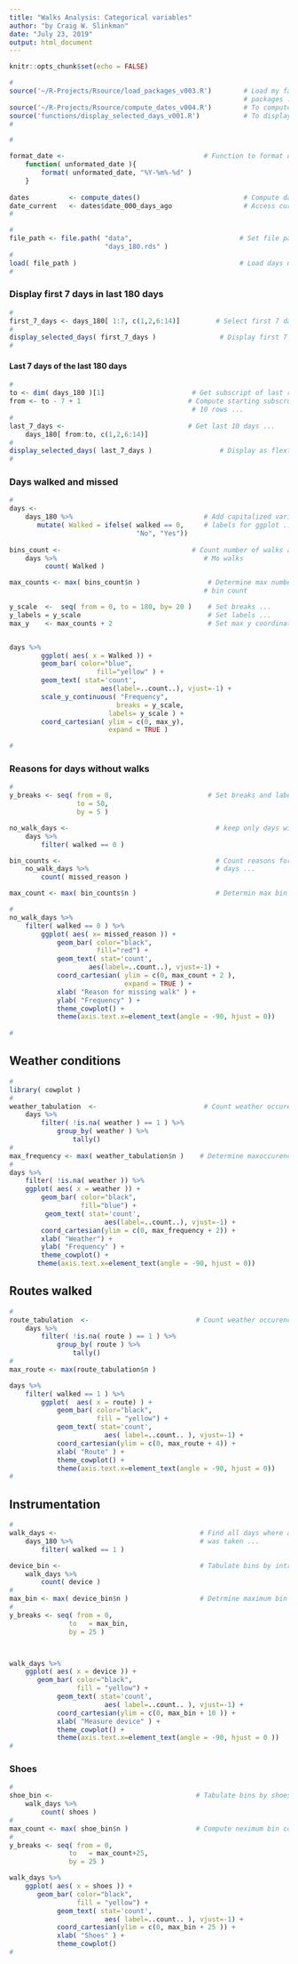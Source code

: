 ```yaml
---
title: "Walks Analysis: Categorical variables"
author: "by Craig W. Slinkman"
date: "July 23, 2019"
output: html_document
---
```


```r
knitr::opts_chunk$set(echo = FALSE)
```

```r
#
source('~/R-Projects/Rsource/load_packages_v003.R')        # Load my favvorite 
                                                           # packages ...
source('~/R-Projects/Rsource/compute_dates_v004.R')        # To compute dates ...
source('functions/display_selected_days_v001.R')           # To display days  ...
#
```
 
 

```r
#

format_date <-                                   # Function to format dates 
    function( unformated_date ){
        format( unformated_date, "%Y-%m%-%d" )
    } 
        
dates          <- compute_dates()                          # Compute dates ...
date_current   <- dates$date_000_days_ago                  # Access current date ...
#
```

```r
#
file_path <- file.path( "data",                           # Set file path ...
                        "days_180.rds" ) 
#
load( file_path )                                         # Load days object ...
# 
```
 
 
### Display first 7 days in last 180 days 
 

```r
#
first_7_days <- days_180[ 1:7, c(1,2,6:14)]         # Select first 7 days ...
#                                                     
display_selected_days( first_7_days )                # Display first 7 days 
#
```
 
 
#### Last 7 days of the last 180 days 

```r
#
to <- dim( days_180 )[1]                      # Get subscript of last row...
from <- to - 7 + 1                           # Compute starting subscrupt of last
                                              # 10 rows ...
#
last_7_days <-                               # Get last 10 days ...
    days_180[ from:to, c(1,2,6:14)] 
#
display_selected_days( last_7_days )                 # Display as flextable ...
#
```
 
### Days walked and missed 

```r
#
days <- 
    days_180 %>%                                 # Add capitalized variable   
       mutate( Walked = ifelse( walked == 0,     # labels for ggplot ....
                                "No", "Yes")) 
    
bins_count <-                                 # Count number of walks and no
    days %>%                                     # Mo walks
         count( Walked )                         

max_counts <- max( bins_count$n )                 # Determine max number of bin 
                                                 # bin count 

y_scale  <-  seq( from = 0, to = 180, by= 20 )    # Set breaks ...
y_labels = y_scale                                # Set labels ...
max_y    <- max_counts + 2                        # Set max y coordinate  


days %>% 
        ggplot( aes( x = Walked )) + 
        geom_bar( color="blue",
                      fill="yellow" ) +
        geom_text( stat='count', 
                       aes(label=..count..), vjust=-1) +
        scale_y_continuous( "Frequency",
                           breaks = y_scale,
                         labels= y_scale ) +
        coord_cartesian( ylim = c(0, max_y), 
                         expand = TRUE )

#
```


### Reasons for days without walks 

```r
#
y_breaks <- seq( from = 0,                        # Set breaks and labels 
                 to = 50, 
                 by = 5 )      

no_walk_days <-                                     # keep only days with no walks ...
    days %>% 
        filter( walked == 0 )

bin_counts <-                                       # Count reasons for no walk
    no_walk_days %>%                                # days ...
        count( missed_reason )

max_count <- max( bin_counts$n )                    # Determin max bin count

#
no_walk_days %>% 
    filter( walked == 0 ) %>% 
        ggplot( aes( x= missed_reason )) +
            geom_bar( color="black",
                      fill="red") +
            geom_text( stat='count', 
                    aes(label=..count..), vjust=-1) +
            coord_cartesian( ylim = c(0, max_count + 2 ), 
                             expand = TRUE ) +
            xlab( "Reason for missing walk" ) +
            ylab( "Frequency" ) +
            theme_cowplot() +
            theme(axis.text.x=element_text(angle = -90, hjust = 0))
        
#
```
 
 
## Weather conditions

```r
#
library( cowplot )
#
weather_tabulation  <-                           # Count weather occurences
    days %>%  
        filter( !is.na( weather ) == 1 ) %>% 
            group_by( weather ) %>% 
                tally()
#
max_frequency <- max( weather_tabulation$n )    # Determine maxoccurences
#
days %>% 
    filter( !is.na( weather )) %>% 
    ggplot( aes( x = weather )) +
        geom_bar( color="black",
                  fill="blue") +
         geom_text( stat='count', 
                        aes(label=..count..), vjust=-1) +
        coord_cartesian(ylim = c(0, max_frequency + 2)) +
        xlab( "Weather") +
        ylab( "Frequency" ) +
        theme_cowplot() +
       theme(axis.text.x=element_text(angle = -90, hjust = 0))


```
 
## Routes walked 
 
```r
#
route_tabulation  <-                           # Count weather occurences
    days %>%  
        filter( !is.na( route ) == 1 ) %>% 
            group_by( route ) %>% 
                tally()
#
max_route <- max(route_tabulation$n )

days %>% 
    filter( walked == 1 ) %>% 
        ggplot(  aes( x = route) ) +
            geom_bar( color="black",
                      fill = "yellow") +            
            geom_text( stat='count', 
                        aes( label=..count.. ), vjust=-1) +
            coord_cartesian(ylim = c(0, max_route + 4)) +
            xlab( "Route" ) +
            theme_cowplot() +
            theme(axis.text.x=element_text(angle = -90, hjust = 0))
#
```

## Instrumentation 

```r
#
walk_days <-                                    # Find all days where a walk 
    days_180 %>%                                # was taken ...
        filter( walked == 1 )

device_bin <-                                   # Tabulate bins by intrumentation ...
    walk_days %>% 
        count( device )
#
max_bin <- max( device_bin$n )                  # Detrmine maximum bin count
#
y_breaks <- seq( from = 0, 
               to   = max_bin,
               by = 25 )



walk_days %>% 
    ggplot( aes( x = device )) +
       geom_bar( color="black",
                 fill = "yellow") +            
            geom_text( stat='count', 
                        aes( label=..count.. ), vjust=-1) +
            coord_cartesian(ylim = c(0, max_bin + 10 )) +
            xlab( "Measure device" ) +
            theme_cowplot() +
            theme(axis.text.x=element_text(angle = -90, hjust = 0 ))
#       
```

### Shoes 


```r
# 
shoe_bin <-                                    # Tabulate bins by shoes ...
    walk_days %>% 
        count( shoes )
#
max_count <- max( shoe_bin$n )                 # Compute neximum bin count
#
y_breaks <- seq( from = 0, 
               to   = max_count+25,
               by = 25 )

walk_days %>% 
    ggplot( aes( x = shoes )) +
       geom_bar( color="black",
                 fill = "yellow") +            
            geom_text( stat='count', 
                        aes( label=..count.. ), vjust=-1) +
            coord_cartesian(ylim = c(0, max_bin + 25 )) +
            xlab( "Shoes" ) +
            theme_cowplot()
#  
```












